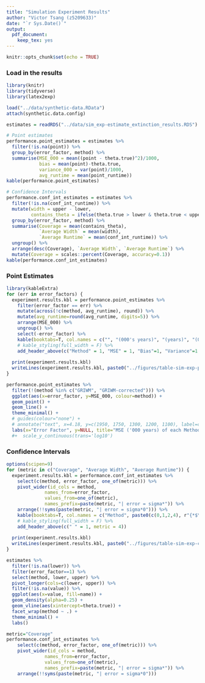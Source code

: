 ```yaml
---
title: "Simulation Experiment Results"
author: "Victor Tsang (z5209633)"
date: "`r Sys.Date()`"
output:
  pdf_document:
    keep_tex: yes
---
```


```r
knitr::opts_chunk$set(echo = TRUE)
```

### Load in the results

```r
library(knitr)
library(tidyverse)
library(latex2exp)

load("../data/synthetic-data.RData")
attach(synthetic.data.config)

estimates = readRDS("../data/sim_exp-estimate_extinction_results.RDS")
```


```r
# Point estimates
performance.point_estimates = estimates %>%
  filter(!is.na(point)) %>%
  group_by(error_factor, method) %>%
  summarise(MSE_000 = mean((point - theta.true)^2)/1000,
            bias = mean(point)-theta.true,
            variance_000 = var(point)/1000,
            avg_runtime = mean(point_runtime))
kable(performance.point_estimates)

# Confidence Intervals
performance.conf_int_estimates = estimates %>%
  filter(!is.na(conf_int_runtime)) %>%
  mutate(width = upper - lower,
         contains_theta = ifelse(theta.true > lower & theta.true < upper, 1, 0)) %>%
  group_by(error_factor, method) %>%
  summarise(Coverage = mean(contains_theta),
            `Average Width` = mean(width),
            `Average Runtime` = mean(conf_int_runtime)) %>%
  ungroup() %>%
  arrange(desc(Coverage), `Average Width`, `Average Runtime`) %>%
  mutate(Coverage = scales::percent(Coverage, accuracy=0.1))
kable(performance.conf_int_estimates)
```

### Point Estimates

```r
library(kableExtra)
for (err in error_factors) {
  experiment.results.kbl = performance.point_estimates %>% 
    filter(error_factor == err) %>% 
    mutate(across(!c(method, avg_runtime), round)) %>% 
    mutate(avg_runtime=round(avg_runtime, digits=5)) %>%
    arrange(MSE_000) %>%
    ungroup() %>%
    select(-error_factor) %>%
    kable(booktabs=T, col.names = c("", "(000's years)", "(years)", "(000's years)", "(seconds)"), format="latex") %>%
    # kable_styling(full_width = F) %>%
    add_header_above(c("Method" = 1, "MSE" = 1, "Bias"=1, "Variance"=1, "Average Runtime"=1))
  
  print(experiment.results.kbl)
  writeLines(experiment.results.kbl, paste0("../figures/table-sim-exp-point-error", err, ".tex"))
}
```


```r
performance.point_estimates %>%
  filter(!(method %in% c("GRIWM", "GRIWM-corrected"))) %>%
  ggplot(aes(x=error_factor, y=MSE_000, colour=method)) +
  geom_point() +
  geom_line() +
  theme_minimal() +
  # guides(colour="none") +
  # annotate("text", x=4.18, y=c(1950, 1750, 1300, 1200, 1100), label=c("BA-MLE", "Strauss", "MINMI", "SI-UGM", "MLE")) +
  labs(x="Error Factor", y=NULL, title="MSE ('000 years) of each Method")
  #+  scale_y_continuous(trans='log10')
```


### Confidence Intervals

```r
options(scipen=9)
for (metric in c("Coverage", "Average Width", "Average Runtime")) {
  experiment.results.kbl = performance.conf_int_estimates %>%
    select(c(method, error_factor, one_of(metric))) %>%
    pivot_wider(id_cols = method,
              names_from=error_factor,
              values_from=one_of(metric),
              names_prefix=paste(metric, "| error = sigma*")) %>%
    arrange(!!syms(paste(metric, "| error = sigma*0"))) %>%
    kable(booktabs=T, col.names = c("Method", paste0(c(0,1,2,4), r"{*$\sigma$}")), format="latex", escape = FALSE) %>%
    # kable_styling(full_width = F) %>%
    add_header_above(c(" " = 1, metric = 4))
  
  print(experiment.results.kbl)
  writeLines(experiment.results.kbl, paste0("../figures/table-sim-exp-conf-int-", str_replace(tolower(metric), " ", "-"), ".tex"))
}
```


```r
estimates %>%
  filter(!is.na(lower)) %>%
  filter(error_factor==1) %>%
  select(method, lower, upper) %>%
  pivot_longer(cols=c(lower, upper)) %>%
  filter(!is.na(value)) %>%
  ggplot(aes(x=value, fill=name)) +
  geom_density(alpha=0.25) +
  geom_vline(aes(xintercept=theta.true)) +
  facet_wrap(method ~ .) +
  theme_minimal() +
  labs()
```

```r
metric="Coverage"
performance.conf_int_estimates %>%
    select(c(method, error_factor, one_of(metric))) %>%
    pivot_wider(id_cols = method,
              names_from=error_factor,
              values_from=one_of(metric),
              names_prefix=paste(metric, "| error = sigma*")) %>%
    arrange(!!syms(paste(metric, "| error = sigma*0")))
```

